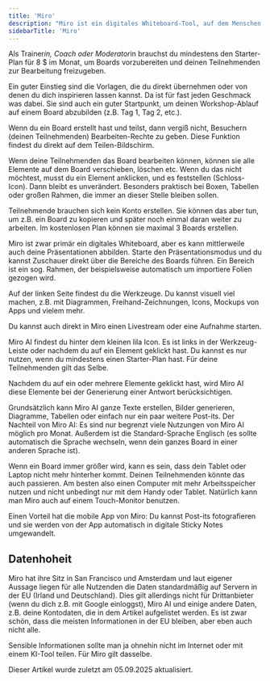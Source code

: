 ```yaml
---
title: 'Miro'
description: "Miro ist ein digitales Whiteboard-Tool, auf dem Menschen zusammen an etwas arbeiten können: Post-its, Text, Bilder, Boxen, Dateien, Tabellen, Prozessdiagramme, Zeichnungen, Mockups, die Möglichkeiten sind vielfältig."
sidebarTitle: 'Miro'
---
```

Als Trainer*in, Coach oder Moderator*in brauchst du mindestens den Starter-Plan für 8 $ im Monat, um Boards vorzubereiten und deinen Teilnehmenden zur Bearbeitung freizugeben.

Ein guter Einstieg sind die Vorlagen, die du direkt übernehmen oder von denen du dich inspirieren lassen kannst. Da ist für fast jeden Geschmack was dabei. Sie sind auch ein guter Startpunkt, um deinen Workshop-Ablauf auf einem Board abzubilden (z.B. Tag 1, Tag 2, etc.).

Wenn du ein Board erstellt hast und teilst, dann vergiß nicht, Besuchern (deinen Teilnehmenden) Bearbeiten-Rechte zu geben. Diese Funktion findest du direkt auf dem Teilen-Bildschirm.

Wenn deine Teilnehmenden das Board bearbeiten können, können sie alle Elemente auf dem Board verschieben, löschen etc. Wenn du das nicht möchtest, musst du ein Element anklicken, und es feststellen (Schloss-Icon). Dann bleibt es unverändert. Besonders praktisch bei Boxen, Tabellen oder großen Rahmen, die immer an dieser Stelle bleiben sollen.

Teilnehmende brauchen sich kein Konto erstellen. Sie können das aber tun, um z.B. ein Board zu kopieren und später noch einmal daran weiter zu arbeiten. Im kostenlosen Plan können sie maximal 3 Boards erstellen.

Miro ist zwar primär ein digitales Whiteboard, aber es kann mittlerweile auch deine Präsentationen abbilden. Starte den Präsentationsmodus und du kannst Zuschauer direkt über die Bereiche des Boards führen. Ein Bereich ist ein sog. Rahmen, der beispielsweise automatisch um importiere Folien gezogen wird.

Auf der linken Seite findest du die Werkzeuge. Du kannst visuell viel machen, z.B. mit Diagrammen, Freihand-Zeichnungen, Icons, Mockups von Apps und vielem mehr.

Du kannst auch direkt in Miro einen Livestream oder eine Aufnahme starten.

Miro AI findest du hinter dem kleinen lila Icon. Es ist links in der Werkzeug-Leiste oder nachdem du auf ein Element geklickt hast. Du kannst es nur nutzen, wenn du mindestens einen Starter-Plan hast. Für deine Teilnehmenden gilt das Selbe.

Nachdem du auf ein oder mehrere Elemente geklickt hast, wird Miro AI diese Elemente bei der Generierung einer Antwort berücksichtigen.

Grundsätzlich kann Miro AI ganze Texte erstellen, Bilder generieren, Diagramme, Tabellen oder einfach nur ein paar weitere Post-its. Der Nachteil von Miro AI: Es sind nur begrenzt viele Nutzungen von Miro AI möglich pro Monat. Außerdem ist die Standard-Sprache Englisch (es sollte automatisch die Sprache wechseln, wenn dein ganzes Board in einer anderen Sprache ist).

Wenn ein Board immer größer wird, kann es sein, dass dein Tablet oder Laptop nicht mehr hinterher kommt. Deinen Teilnehmenden könnte das auch passieren. Am besten also einen Computer mit mehr Arbeitsspeicher nutzen und nicht unbedingt nur mit dem Handy oder Tablet. Natürlich kann man Miro auch auf einem Touch-Monitor benutzen.

Einen Vorteil hat die mobile App von Miro: Du kannst Post-its fotografieren und sie werden von der App automatisch in digitale Sticky Notes umgewandelt.

## Datenhoheit

Miro hat ihre Sitz in San Francisco und Amsterdam und laut eigener Aussage liegen für alle Nutzenden die Daten standardmäßig auf Servern in der EU (Irland und Deutschland). Dies gilt allerdings nicht für Drittanbieter (wenn du dich z.B. mit Google einloggst), Miro AI und einige andere Daten, z.B. deine Kontodaten, die in dem Artikel aufgelistet werden. Es ist zwar schön, dass die meisten Informationen in der EU bleiben, aber eben auch nicht alle.

Sensible Informationen sollte man ja ohnehin nicht im Internet oder mit einem KI-Tool teilen. Für Miro gilt dasselbe.

Dieser Artikel wurde zuletzt am 05.09.2025 aktualisiert.

